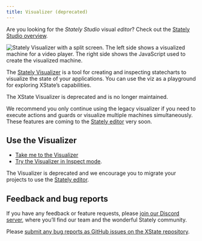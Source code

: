 ```yaml
---
title: Visualizer (deprecated)
---
```



<Callout>

Are you looking for the _Stately Studio_ visual _editor_? Check out the [Stately Studio overview](/).

</Callout>

![Stately Visualizer with a split screen. The left side shows a visualized machine for a video player. The right side shows the JavaScript used to create the visualized machine.](./assets/tools/visualizer/visualizer.png)

The [Stately Visualizer](https://stately.ai/viz) is a tool for creating and inspecting statecharts to visualize the state of your applications. You can use the viz as a playground for exploring XState’s capabilities.

<Callout type="warning">

The XState Visualizer is deprecated and is no longer maintained.

</Callout>

We recommend you only continue using the legacy visualizer if you need to execute actions and guards or visualize multiple machines simultaneously. These features are coming to the [Stately editor](studio.mdx) very soon.

## Use the Visualizer

- [Take me to the Visualizer](https://stately.ai/viz)
- [Try the Visualizer in Inspect mode](https://stately.ai/viz?inspect).

The Visualizer is deprecated and we encourage you to migrate your projects to use the [Stately editor](studio.mdx).

## Feedback and bug reports

If you have any feedback or feature requests, please [join our Discord server](https://discord.gg/xstate), where you’ll find our team and the wonderful Stately community.

Please [submit any bug reports as GitHub issues on the XState repository](https://github.com/statelyai/xstate/issues).
